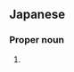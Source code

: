 ==Japanese==
{{ja-kanjitab|こう|き}}

===Proper noun===
{{ja-pos|proper|こうき}}

# {{given name|male|lang=ja|sort=こうき}}